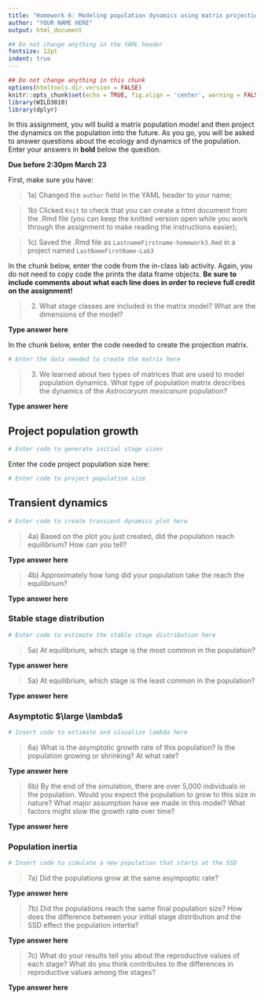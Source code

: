 ```yaml
---
title: "Homework 6: Modeling population dynamics using matrix projection models"
author: "YOUR NAME HERE"
output: html_document

## Do not change anything in the YAML header
fontsize: 12pt
indent: true
---
```


```r
## Do not change anything in this chunk
options(htmltools.dir.version = FALSE)
knitr::opts_chunk$set(echo = TRUE, fig.align = 'center', warning = FALSE, message = FALSE)
library(WILD3810)
library(dplyr)
```


In this assignment, you will build a matrix population model and then project the dynamics on the population into the future. As you go, you will be asked to answer questions about the ecology and dynamics of the population. Enter your answers in **bold** below the question.

**Due before 2:30pm March 23**

First, make sure you have:

> 1a) Changed the `author` field in the YAML header to your name;

> 1b) Clicked `Knit` to check that you can create a html document from the .Rmd file (you can keep the knitted version open while you work through the assignment to make reading the instructions easier);

> 1c) Saved the .Rmd file as `LastnameFirstname-homework3.Rmd` in a project named `LastNameFirstName-Lab3`

In the chunk below, enter the code from the in-class lab activity. Again, you do not need to copy code the prints the data frame objects. **Be sure to include comments about what each line does in order to recieve full credit on the assignment!**

> 2) What stage classes are included in the matrix model? What are the dimensions of the model? 

**Type answer here**


In the chunk below, enter the code needed to create the projection matrix. 

```r
# Enter the data needed to create the matrix here
```


> 3) We learned about two types of matrices that are used to model population dynamics. What type of population matrix describes the dynamics of the *Astrocaryum mexicanum* population? 

**Type answer here**

## Project population growth

```r
# Enter code to generate initial stage sizes
```

Enter the code project population size here:

```r
# Enter code to project population size 
```

## Transient dynamics

```r
# Enter code to create transient dynamics plot here
```

> 4a) Based on the plot you just created, did the population reach equilibrium? How can you tell?

**Type answer here**

> 4b) Approximately how long did your population take the reach the equilibrium?

**Type answer here**

### Stable stage distribution

```r
# Enter code to estimate the stable stage distribution here
```

> 5a) At equilibrium, which stage is the most common in the population?

**Type answer here**

> 5a) At equilibrium, which stage is the least common in the population?

**Type answer here**

### Asymptotic $\large \lambda$

```r
# Insert code to estimate and visualize lambda here
```

> 6a) What is the asymptotic growth rate of this population? Is the population growing or shrinking? At what rate?

**Type answer here**

> 6b) By the end of the simulation, there are over 5,000 individuals in the population. Would you expect the population to grow to this size in nature? What major assumption have we made in this model? What factors might slow the growth rate over time?

**Type answer here**

### Population inertia


```r
# Insert code to simulate a new population that starts at the SSD
```


> 7a) Did the populations grow at the same asympoptic rate? 

**Type answer here**

> 7b) Did the populations reach the same final population size? How does the difference between your initial stage distribution and the SSD effect the population intertia?   

**Type answer here**

> 7c) What do your results tell you about the reproductive values of each stage? What do you think contributes to the differences in reproductive values among the stages? 

**Type answer here**

